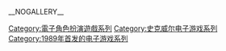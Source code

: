 {{cat main|沙加系列}}

{{DEFAULTSORT:SaGa}}
[[Category:電子角色扮演遊戲系列|Category:電子角色扮演遊戲系列]]
[[Category:史克威尔电子游戏系列|Category:史克威尔电子游戏系列]]
[[Category:1989年首发的电子游戏系列|Category:1989年首发的电子游戏系列]]

__NOGALLERY__